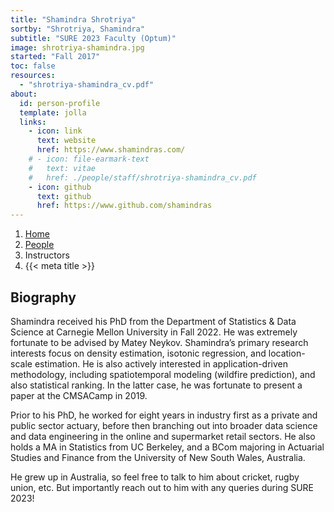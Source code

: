 ```yaml
---
title: "Shamindra Shrotriya"
sortby: "Shrotriya, Shamindra"
subtitle: "SURE 2023 Faculty (Optum)"
image: shrotriya-shamindra.jpg
started: "Fall 2017"
toc: false
resources: 
  - "shrotriya-shamindra_cv.pdf"
about:
  id: person-profile
  template: jolla
  links:
    - icon: link
      text: website
      href: https://www.shamindras.com/
    # - icon: file-earmark-text
    #   text: vitae
    #   href: ./people/staff/shrotriya-shamindra_cv.pdf
    - icon: github
      text: github
      href: https://www.github.com/shamindras
---
```


```{=html}
<nav aria-label="breadcrumb">
  <ol class="breadcrumb">
    <li class="breadcrumb-item"><a href="../../index.html">Home</a></li>
    <li class="breadcrumb-item"><a href="../../people.html">People</a></li>
    <li class="breadcrumb-item active">Instructors</li>
    <li class="breadcrumb-item active" aria-current="page">{{< meta title >}}</li>
  </ol>
</nav>
```

:::{#person-profile}
:::

## Biography

Shamindra received his PhD from the Department of Statistics & Data Science
at Carnegie Mellon University in Fall 2022. He was extremely fortunate to be
advised by Matey Neykov. Shamindra's primary research interests focus on density
estimation, isotonic regression, and location-scale estimation. He is also
actively interested in application-driven methodology, including spatiotemporal
modeling (wildfire prediction), and also statistical ranking. In the latter
case, he was fortunate to present a paper at the CMSACamp in 2019.

Prior to his PhD, he worked for eight years in industry first as a private and
public sector actuary, before then branching out into broader data science and
data engineering in the online and supermarket retail sectors. He also holds a
MA in Statistics from UC Berkeley, and a BCom majoring in Actuarial Studies and
Finance from the University of New South Wales, Australia.

He grew up in Australia, so feel free to talk to him about cricket, rugby union,
etc. But importantly reach out to him with any queries during SURE 2023!

